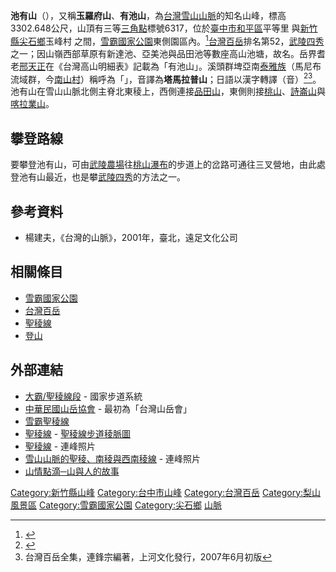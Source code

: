 {{Infobox Mountain
| 名稱 =池有山
| native_name =
| other_name = 玉羅府山、有池山
{{lang-tay|Tamarappu}}
:{{jpn|j=玉羅府山|hg=たまらふ|rm=tama-ra-fu}}
:塔馬拉普山
| 照片 =ChiYouMountain.jpg
| 照片說明 =池有山（圖右）與新達山屋
| 海拔 = {{convert|3303|m|ft|0}}
| listing = [[台灣百岳|台灣百岳]]、[[武陵四秀|武陵四秀]]
| 位置 = {{TWN}}[[台中市|台中市]][[和平區_(台灣)|和平區]]與[[新竹縣|新竹縣]][[尖石鄉|尖石鄉]]
| 山脈 =[[雪山山脈|雪山山脈]]
| prominence ={{convert|143|m|ft|0}}
| 座標 ={{coord|24|25|52|N|121|17|17.34|E|type:mountain_region:TW|display=inline,title}}
| 地形圖 = 
| 類別 =
| 年齡 = 
| 最近噴發 =
| 首次登頂 =
| 最容易的攀登路線 =
| pushpin_map = Taiwan
| pushpin_map_caption = 池有山的位置
}}

'''池有山'''（{{lang-tay|'''Tamarappu'''}}），又稱'''玉羅府山'''、'''有池山'''，為[[台灣|台灣]][[雪山山脈|雪山山脈]]的知名山峰，標高3302.648公尺，山頂有三等[[三角點|三角點]]標號6317，位於[[臺中市|臺中市]][[和平區_(台灣)|和平區]]平等里<!--梨山里-->與[[新竹縣|新竹縣]][[尖石鄉|尖石鄉]]玉峰村<!--秀巒村-->之間，[[雪霸國家公園|雪霸國家公園]]東側園區內。<ref name="osm_chiyou">{{cite map |title=池有山三角點 |website=[[OpenStreetMap|OpenStreetMap]] |url=https://www.openstreetmap.org/node/5588811595}}</ref>[[台灣百岳|台灣百岳]]排名第52，[[武陵四秀|武陵四秀]]之一；因山嶺西部草原有新達池、亞美池與品田池等數座高山池塘，故名。岳界耆老[[邢天正|邢天正]]在《台灣高山明細表》記載為「有池山」。溪頭群埤亞南[[泰雅族|泰雅族]]（馬尼布{{lang|tay|Mnibu}}流域群{{lang|tay|Pyanan}}，今[[南山村_(宜蘭縣)|南山村]]）稱呼為「{{lang|tay|Tamarappu}}」，音譯為'''塔馬拉普山'''；日語以漢字'''{{lang|ja|玉羅府山}}'''轉譯（音{{jpn|hg=たまらふ|rm=tama-ra-fu|link=no}}）<ref name="戶外版百岳全集第二代">{{cite book |title=第二世代台灣-{百岳}-全集 |author1=百岳2.0小組 |editor=陳遠建 |edition=初版 |date=2007-08-31 |location=台北市 |publisher=戶外生活 |isbn=978-986-6994-39-5}}</ref>{{rp|上冊57-58}}<ref>台灣百岳全集，連鋒宗編著，上河文化發行，2007年6月初版</ref>。池有山在雪山山脈北側主脊北東稜上，西側連接[[品田山|品田山]]，東側則接[[桃山_(臺灣)|桃山]]、[[詩崙山|詩崙山]]與[[喀拉業山|喀拉業山]]。

==攀登路線==
要攀登池有山，可由[[武陵農場|武陵農場]]往[[桃山瀑布|桃山瀑布]]的步道上的岔路可通往三叉營地，由此處登池有山最近，也是攀[[武陵四秀|武陵四秀]]的方法之一。

==參考資料==
<div class="references-small">
<references />
</div>
*楊建夫，《台灣的山脈》，2001年，臺北，遠足文化公司

==相關條目==
* [[雪霸國家公園|雪霸國家公園]]
* [[台灣百岳|台灣百岳]]
* [[聖稜線|聖稜線]]
* [[登山|登山]]

==外部連結==
{{commons category|Chiyou Mountain}}
* [http://trail.forest.gov.tw/NationalTrailSystem/TR_G_01.htm 大霸/聖稜線段] {{Wayback|url=http://trail.forest.gov.tw/NationalTrailSystem/TR_G_01.htm |date=20070808132650 }} - 國家步道系統
* [https://web.archive.org/web/20070414235108/http://www.mountaineering.org.tw/index.asp 中華民國山岳協會] - 最初為「台灣山岳會」
* [https://web.archive.org/web/20070927193452/http://www.beautymountain88.com.tw/snownmountainj/syuebanationparkj1-2.htm 雪霸聖稜線]
* [http://www.ntut.edu.tw/~s8370037/%B3%B7-%B8t%B3%AE.htm 聖稜線] {{Wayback|url=http://www.ntut.edu.tw/~s8370037/%B3%B7-%B8t%B3%AE.htm |date=20210210040820 }} - [http://www.ntut.edu.tw/~s8370037/images/%B8t%B3%AEmap-hl.gif 聖稜線步道稜脈圖] {{Wayback|url=http://www.ntut.edu.tw/~s8370037/images/%B8t%B3%AEmap-hl.gif |date=20210210040712 }}
* [https://web.archive.org/web/20070926212836/http://csm01.csu.edu.tw/0150/49002134/index-12.htm 聖稜線] - 連峰照片
* [https://web.archive.org/web/20070926212842/http://csm01.csu.edu.tw/0150/49002134/index-11-1.htm 雪山山脈的聖稜、南稜與西南稜線] - 連峰照片
* [http://www.tces.chc.edu.tw/alan/taiwan/g/g1/g16.htm 山情點滴─山與人的故事] {{Wayback|url=http://www.tces.chc.edu.tw/alan/taiwan/g/g1/g16.htm |date=20080127144602 }}

{{Taiwan Top 100 Peaks}}

[[Category:新竹縣山峰|Category:新竹縣山峰]]
[[Category:台中市山峰|Category:台中市山峰]]
[[Category:台灣百岳|Category:台灣百岳]]
[[Category:梨山風景區|Category:梨山風景區]]
[[Category:雪霸國家公園|Category:雪霸國家公園]]
[[Category:尖石鄉|Category:尖石鄉]]
[[Category:和平區地理_(臺灣)|山脈]]